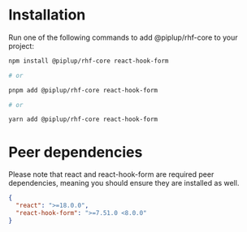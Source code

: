 
<Meta title="RHF-Core/Installation" />

# Installation

Run one of the following commands to add @piplup/rhf-core to your project:

```bash
npm install @piplup/rhf-core react-hook-form

# or

pnpm add @piplup/rhf-core react-hook-form

# or

yarn add @piplup/rhf-core react-hook-form
```

# Peer dependencies

Please note that react and react-hook-form are required peer dependencies, meaning you should ensure they are installed as well.

```json
{
  "react": ">=18.0.0",
  "react-hook-form": ">=7.51.0 <8.0.0"
}
```
